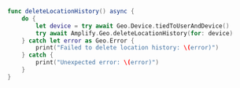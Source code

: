 
```swift
func deleteLocationHistory() async {
    do {
        let device = try await Geo.Device.tiedToUserAndDevice()
        try await Amplify.Geo.deleteLocationHistory(for: device)
    } catch let error as Geo.Error {
        print("Failed to delete location history: \(error)")
    } catch {
        print("Unexpected error: \(error)")
    }
}
```